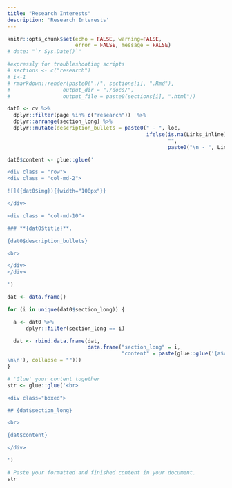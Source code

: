 ```yaml
---
title: "Research Interests"
description: 'Research Interests'
---
```


```r
knitr::opts_chunk$set(echo = FALSE, warning=FALSE, 
                      error = FALSE, message = FALSE)
# date: "`r Sys.Date()`"
```


```r
#expressly for troubleshooting scripts
# sections <- c("research")
# i<-1
# rmarkdown::render(paste0("./", sections[i], ".Rmd"),
#                 output_dir = "./docs/",
#                 output_file = paste0(sections[i], ".html"))
```


```r
dat0 <- cv %>% 
  dplyr::filter(page %in% c("research"))  %>%
  dplyr::arrange(section_long) %>%
  dplyr::mutate(description_bullets = paste0(" - ", loc, 
                                             ifelse(is.na(Links_inline),
                                                    "",
                                                    paste0("\n - ", Links_inline))))

dat0$content <- glue::glue('

<div class = "row">
<div class = "col-md-2">

![]({dat0$img}){{width="100px"}}

</div>

<div class = "col-md-10">

### **{dat0$title}**. 

{dat0$description_bullets} 

<br>

</div>
</div>

')

dat <- data.frame()

for (i in unique(dat0$section_long)) {

  a <- dat0 %>%
      dplyr::filter(section_long == i)

  dat <- rbind.data.frame(dat,
                          data.frame("section_long" = i,
                                     "content" = paste(glue::glue('{a$content}
\n\n'), collapse = "")))
}

```


```r

# 'Glue' your content together
str <- glue::glue('<br>

<div class="boxed">

## {dat$section_long}

<br>

{dat$content}

</div>

')

# Paste your formatted and finished content in your document. 
str 
```



